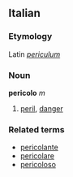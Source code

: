 ==Italian==
===Etymology===
Latin ''[[periculum]]''
===Noun===
'''pericolo''' ''m''

# [[peril]], [[danger]]

===Related terms===
*[[pericolante]]
*[[pericolare]]
*[[pericoloso]]